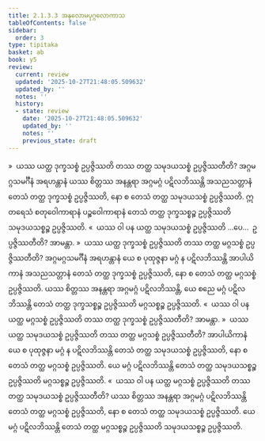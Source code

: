 ```yaml
---
title: 2.1.3.3 အနုလောမပုဂ္ဂလောကာသ
tableOfContents: false
sidebar:
  order: 3
type: tipitaka
basket: ab
book: y5
review:
  current: review
  updated: '2025-10-27T21:48:05.509632'
  updated_by: ''
  notes: ''
  history:
  - state: review
    date: '2025-10-27T21:48:05.509632'
    updated_by: ''
    notes: ''
    previous_state: draft
---
```



<ReviewStatus review={frontmatter.review} showDetails={true} />

<HypothesisAnnotation frontmatter={frontmatter} />

<DynamicBreadcrumb />

<Division number="51" book="y5" e="ch" v="33" p="219">

<Paragraph number="315" book="y5">
»  ယဿ ယတ္ထ ဒုက္ခသစ္စံ ဥပ္ပဇ္ဇိဿတိ တဿ တတ္ထ သမုဒယသစ္စံ ဥပ္ပဇ္ဇိဿတီတိ?
</Paragraph>

<Paragraph number="316" book="y5">
အဂ္ဂမဂ္ဂသမင်္ဂီနံ အရဟန္တာနံ ယဿ စိတ္တဿ အနန္တရာ အဂ္ဂမဂ္ဂံ ပဋိလဘိဿန္တိ အသညသတ္တာနံ တေသံ တတ္ထ ဒုက္ခသစ္စံ ဥပ္ပဇ္ဇိဿတိ, နော စ တေသံ တတ္ထ သမုဒယသစ္စံ ဥပ္ပဇ္ဇိဿတိ. ဣတရေသံ စတုဝေါကာရာနံ ပဉ္စဝေါကာရာနံ တေသံ တတ္ထ ဒုက္ခသစ္စဉ္စ ဥပ္ပဇ္ဇိဿတိ သမုဒယသစ္စဉ္စ ဥပ္ပဇ္ဇိဿတိ.
</Paragraph>

<Paragraph number="317" book="y5">
«  ယဿ ဝါ ပန ယတ္ထ သမုဒယသစ္စံ ဥပ္ပဇ္ဇိဿတိ …ပေ…  ဥပ္ပဇ္ဇိဿတီတိ? အာမန္တာ.
</Paragraph>

<Paragraph number="318" book="y5">
»  ယဿ ယတ္ထ ဒုက္ခသစ္စံ ဥပ္ပဇ္ဇိဿတိ တဿ တတ္ထ မဂ္ဂသစ္စံ ဥပ္ပဇ္ဇိဿတီတိ?
</Paragraph>

<Paragraph number="319" book="y5">
အဂ္ဂမဂ္ဂသမင်္ဂီနံ အရဟန္တာနံ ယေ စ ပုထုဇ္ဇနာ မဂ္ဂံ န ပဋိလဘိဿန္တိ အာပါယိကာနံ အသညသတ္တာနံ တေသံ တတ္ထ ဒုက္ခသစ္စံ ဥပ္ပဇ္ဇိဿတိ, နော စ တေသံ တတ္ထ မဂ္ဂသစ္စံ ဥပ္ပဇ္ဇိဿတိ. ယဿ စိတ္တဿ အနန္တရာ အဂ္ဂမဂ္ဂံ ပဋိလဘိဿန္တိ, ယေ စညေ မဂ္ဂံ ပဋိလဘိဿန္တိ တေသံ တတ္ထ ဒုက္ခသစ္စဉ္စ ဥပ္ပဇ္ဇိဿတိ မဂ္ဂသစ္စဉ္စ ဥပ္ပဇ္ဇိဿတိ.
</Paragraph>

<Paragraph number="320" book="y5">
«  ယဿ ဝါ ပန ယတ္ထ မဂ္ဂသစ္စံ ဥပ္ပဇ္ဇိဿတိ တဿ တတ္ထ ဒုက္ခသစ္စံ ဥပ္ပဇ္ဇိဿတီတိ? အာမန္တာ.
</Paragraph>

</Division>
<Division number="52" book="y5" e="ch" v="33" p="219">

<Paragraph number="321" book="y5">
»  ယဿ ယတ္ထ သမုဒယသစ္စံ ဥပ္ပဇ္ဇိဿတိ တဿ တတ္ထ မဂ္ဂသစ္စံ ဥပ္ပဇ္ဇိဿတီတိ?
</Paragraph>

<Paragraph number="322" book="y5">
အာပါယိကာနံ ယေ စ ပုထုဇ္ဇနာ မဂ္ဂံ န ပဋိလဘိဿန္တိ တေသံ တတ္ထ သမုဒယသစ္စံ ဥပ္ပဇ္ဇိဿတိ, နော စ တေသံ တတ္ထ မဂ္ဂသစ္စံ ဥပ္ပဇ္ဇိဿတိ. ယေ မဂ္ဂံ ပဋိလဘိဿန္တိ တေသံ တတ္ထ သမုဒယသစ္စဉ္စ ဥပ္ပဇ္ဇိဿတိ မဂ္ဂသစ္စဉ္စ ဥပ္ပဇ္ဇိဿတိ.
</Paragraph>

<Paragraph number="323" book="y5">
«  ယဿ ဝါ ပန ယတ္ထ မဂ္ဂသစ္စံ ဥပ္ပဇ္ဇိဿတိ တဿ တတ္ထ သမုဒယသစ္စံ ဥပ္ပဇ္ဇိဿတီတိ?
</Paragraph>

<Paragraph number="324" book="y5">
ယဿ စိတ္တဿ အနန္တရာ အဂ္ဂမဂ္ဂံ ပဋိလဘိဿန္တိ တေသံ တတ္ထ မဂ္ဂသစ္စံ ဥပ္ပဇ္ဇိဿတိ, နော စ တေသံ တတ္ထ သမုဒယသစ္စံ ဥပ္ပဇ္ဇိဿတိ. ယေ မဂ္ဂံ ပဋိလဘိဿန္တိ တေသံ တတ္ထ မဂ္ဂသစ္စဉ္စ ဥပ္ပဇ္ဇိဿတိ သမုဒယသစ္စဉ္စ ဥပ္ပဇ္ဇိဿတိ.
</Paragraph>
</Division>